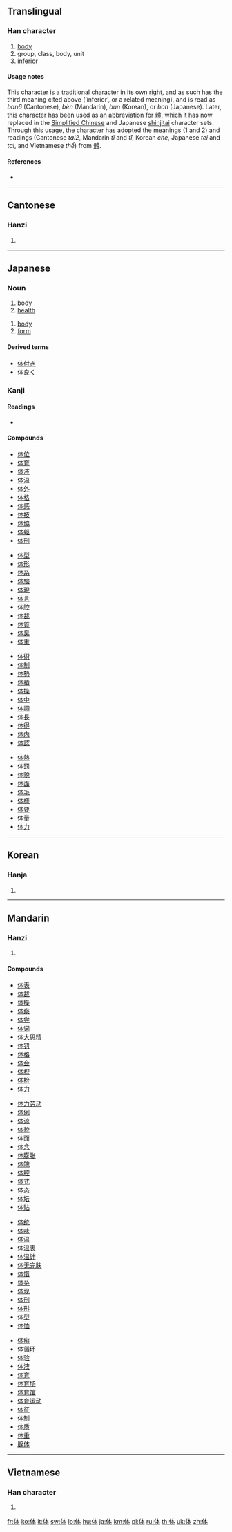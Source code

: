 {{also|體}}
==Translingual==

===Han character===
{{Han char|rn=9|rad=人|as=05|sn=7|four=2523<sub>0</sub>|canj=人木一 (ODM)|ids=⿰[[亻]][[本]]}}

# [[body]]
# group, class, body, unit
# inferior

====Usage notes====
This character is a traditional character in its own right, and as such has the third meaning cited above (‘inferior’, or a related meaning), and is read as ''ban6'' (Cantonese), ''bèn'' (Mandarin), ''bun'' (Korean), or ''hon'' (Japanese). Later, this character has been used as an abbreviation for [[體]], which it has now replaced in the [[Simplified Chinese]] and Japanese [[shinjitai]] character sets. Through this usage, the character has adopted the meanings (1 and 2) and readings (Cantonese ''tai2'', Mandarin ''tǐ'' and ''tī'', Korean ''che'', Japanese ''tei'' and ''tai'', and Vietnamese ''thể'') from [[體]].

====References====
* {{Han ref|kx=0098.130|dkj=00509|dj=0208.030|hdz=10130.010|uh=4F53|ud=20307|bh=CA5E|bd=51806}}

----

==Cantonese==

===Hanzi===
{{yue-hanzi|jyut=[[ban6]], [[tai2]]|y=[[ban6]], [[tai2]]|tra=體}}

# {{defn|Cantonese}}

----

==Japanese==

===Noun===
{{ja-noun|k|hira=からだ|rom=karada}}

# [[body]]
# [[health]]

{{ja-noun|k|hira=たい|rom=tai}}
# [[body]]
# [[form]]

====Derived terms====
* [[体付き]]
* [[体良く]]

===Kanji===
{{ja-kanji|grade=2|rs=人05}}

====Readings====
* {{ja-readings|on=[[てい]] (tei), [[たい]] (tai), [[ほん]] (hon)|kun=[[からだ]] (karada)}}

====Compounds====
{{top4}}
* [[体位]]
* [[体育]]
* [[体液]]
* [[体温]]
* [[体外]]
* [[体格]]
* [[体感]]
* [[体技]]
* [[体協]]
* [[体躯]]
* [[体刑]]
{{mid4}}
* [[体型]]
* [[体形]]
* [[体系]]
* [[体験]]
* [[体現]]
* [[体言]]
* [[体腔]]
* [[体裁]]
* [[体質]]
* [[体臭]]
* [[体重]]
{{mid4}}
* [[体術]]
* [[体制]]
* [[体勢]]
* [[体積]]
* [[体操]]
* [[体中]]
* [[体調]]
* [[体長]]
* [[体得]]
* [[体内]]
* [[体認]]
{{mid4}}
* [[体熱]]
* [[体罰]]
* [[体貌]]
* [[体面]]
* [[体毛]]
* [[体様]]
* [[体要]]
* [[体量]]
* [[体力]]
{{bottom}}

----

==Korean==

===Hanja===
{{ko-hanja|hangeul=[[분]], [[체]]|rv=bun, che|mr=pun, ch'e}}

# {{defn|Korean}}

----

==Mandarin==

===Hanzi===
{{cmn-hanzi|tra=體|pin=[[tǐ]] ([[ti3]]), [[bèn]] ([[ben4]]), [[tī]] ([[ti1]])|wg=t'i<sup>3</sup>}}

# {{defn|Mandarin}}

====Compounds====
{{top4}}
* [[体表]]
* [[体裁]]
* [[体操]]
* [[体察]]
* [[体尝]]
* [[体词]]
* [[体大思精]]
* [[体罚]]
* [[体格]]
* [[体会]]
* [[体积]]
* [[体检]]
* [[体力]]
{{mid4}}
* [[体力劳动]]
* [[体例]]
* [[体谅]]
* [[体貌]]
* [[体面]]
* [[体念]]
* [[体膨胀]]
* [[体魄]]
* [[体腔]]
* [[体式]]
* [[体态]]
* [[体坛]]
* [[体贴]]
{{mid4}}
* [[体统]]
* [[体味]]
* [[体温]]
* [[体温表]]
* [[体温计]]
* [[体无完肤]]
* [[体惜]]
* [[体系]]
* [[体现]]
* [[体刑]]
* [[体形]]
* [[体型]]
* [[体恤]]
{{mid4}}
* [[体癣]]
* [[体循环]]
* [[体验]]
* [[体液]]
* [[体育]]
* [[体育场]]
* [[体育馆]]
* [[体育运动]]
* [[体征]]
* [[体制]]
* [[体质]]
* [[体重]]
* [[腺体]]
{{bottom}}

----

==Vietnamese==

===Han character===
{{vi-hantu|thể}}

# {{defn|Vietnamese}}

[[fr:体]]
[[ko:体]]
[[it:体]]
[[sw:体]]
[[lo:体]]
[[hu:体]]
[[ja:体]]
[[km:体]]
[[pl:体]]
[[ru:体]]
[[th:体]]
[[uk:体]]
[[zh:体]]